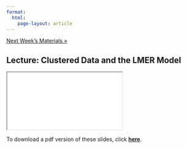 ```yaml
---
format: 
  html:
    page-layout: article
---
```


<div class = "prev-next-container">
<a class="prev-next" href="07-lecture-page.html">Next Week's Materials &raquo;</a>
</div>

## Lecture: Clustered Data and the LMER Model 

<iframe src="06-lecture-slides.html" name="06-lecture-slides"></iframe>

To download a pdf version of these slides, click <a href="06-lecture-slides.pdf" download target="_blank" rel="noopener noreferrer"><strong>here</strong></a>.
